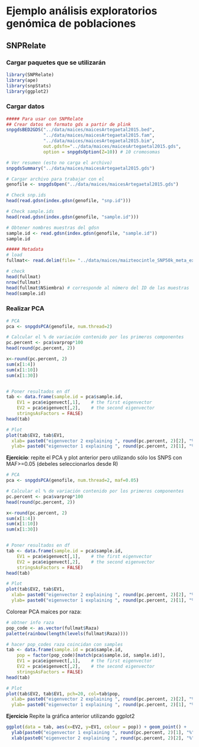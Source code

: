 # Ejemplo análisis exploratorios genómica de poblaciones

## SNPRelate
### Cargar paquetes que se utilizarán
```r
library(SNPRelate)
library(ape)
library(snpStats)
library(ggplot2)
```


### Cargar datos
```r
##### Para usar con SNPRelate
## Crear datos en formato gds a partir de plink
snpgdsBED2GDS("../data/maices/maicesArtegaetal2015.bed", 
              "../data/maices/maicesArtegaetal2015.fam", 
              "../data/maices/maicesArtegaetal2015.bim", 
              out.gdsfn="../data/maices/maicesArtegaetal2015.gds", 
              option = snpgdsOption(Z=10)) # 10 cromosomas

# Ver resumen (esto no carga el archivo)
snpgdsSummary("../data/maices/maicesArtegaetal2015.gds")

# Cargar archivo para trabajar con el
genofile <- snpgdsOpen("../data/maices/maicesArtegaetal2015.gds")

# Check snp.ids
head(read.gdsn(index.gdsn(genofile, "snp.id")))

# Check sample.ids
head(read.gdsn(index.gdsn(genofile, "sample.id")))

# Obtener nombres muestras del gdsn
sample.id <- read.gdsn(index.gdsn(genofile, "sample.id"))
sample.id

##### Metadata
# load
fullmat<- read.delim(file= "../data/maices/maizteocintle_SNP50k_meta_extended.txt")

# check
head(fullmat)
nrow(fullmat)
head(fullmat$NSiembra) # corresponde al número del ID de las muestras
head(sample.id)

```


### Realizar PCA 

```r
# PCA
pca <- snpgdsPCA(genofile, num.thread=2)

# Calcular el % de variación contenido por los primeros componentes
pc.percent <- pca$varprop*100
head(round(pc.percent, 2))

x<-round(pc.percent, 2)
sum(x[1:4])
sum(x[1:10])
sum(x[1:30])


# Poner resultados en df
tab <- data.frame(sample.id = pca$sample.id,
    EV1 = pca$eigenvect[,1],    # the first eigenvector
    EV2 = pca$eigenvect[,2],    # the second eigenvector
    stringsAsFactors = FALSE)
head(tab)

# Plot
plot(tab$EV2, tab$EV1, 
  xlab= paste0("eigenvector 2 explaining ", round(pc.percent, 2)[2], "%"), # agregar % de varaición del componente al texto del eje
  ylab= paste0("eigenvector 1 explaining ", round(pc.percent, 2)[1], "%"))

```

**Ejercicio**: repite el PCA y plot anterior pero utilizando sólo los SNPS con MAF>=0.05 (debeles seleccionarlos desde R)

```r
# PCA
pca <- snpgdsPCA(genofile, num.thread=2, maf=0.05)

# Calcular el % de variación contenido por los primeros componentes
pc.percent <- pca$varprop*100
head(round(pc.percent, 2))

x<-round(pc.percent, 2)
sum(x[1:4])
sum(x[1:10])
sum(x[1:30])


# Poner resultados en df
tab <- data.frame(sample.id = pca$sample.id,
    EV1 = pca$eigenvect[,1],    # the first eigenvector
    EV2 = pca$eigenvect[,2],    # the second eigenvector
    stringsAsFactors = FALSE)
head(tab)

# Plot
plot(tab$EV2, tab$EV1, 
  xlab= paste0("eigenvector 2 explaining ", round(pc.percent, 2)[2], "%"), # agregar % de varaición del componente al texto del eje
  ylab= paste0("eigenvector 1 explaining ", round(pc.percent, 2)[1], "%"))

```


Colorear PCA maíces por raza:

```r
# obtner info raza
pop_code <- as.vector(fullmat$Raza) 
palette(rainbow(length(levels(fullmat$Raza))))

# hacer pop_codes raza coincidan con samples
tab <- data.frame(sample.id = pca$sample.id,
    pop = factor(pop_code)[match(pca$sample.id, sample.id)],
    EV1 = pca$eigenvect[,1],    # the first eigenvector
    EV2 = pca$eigenvect[,2],    # the second eigenvector
    stringsAsFactors = FALSE)
head(tab)

# Plot
plot(tab$EV2, tab$EV1, pch=20, col=tab$pop, 
  xlab= paste0("eigenvector 2 explaining ", round(pc.percent, 2)[2], "%"), # agregar % de varaición del componente al texto del eje
  ylab= paste0("eigenvector 1 explaining ", round(pc.percent, 2)[1], "%"))


```

**Ejercicio** Repite la gráfica anterior utilizando ggplot2

```r

ggplot(data = tab, aes(x=EV2, y=EV1, colour = pop)) + geom_point() +
  ylab(paste0("eigenvector 1 explaining ", round(pc.percent, 2)[1], "%")) +
  xlab(paste0("eigenvector 2 explaining ", round(pc.percent, 2)[2], "%"))

```

